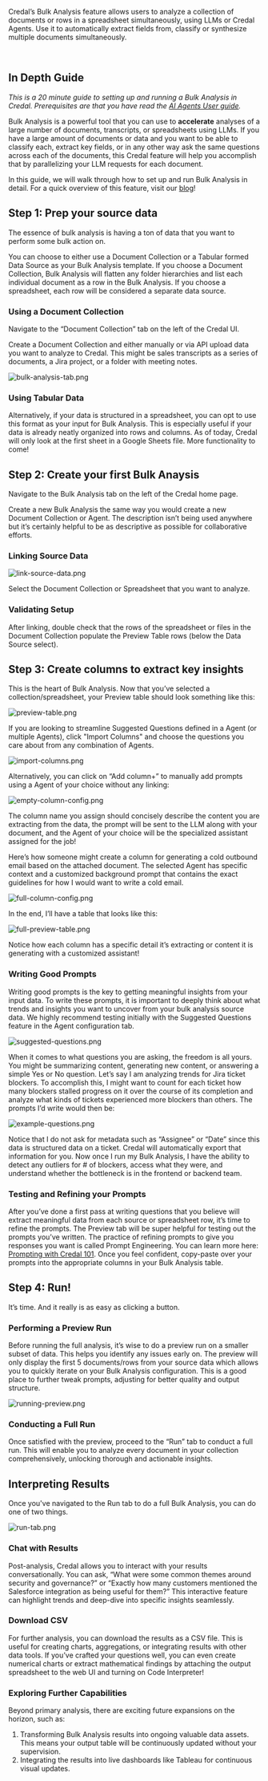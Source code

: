 Credal’s Bulk Analysis feature allows users to analyze a collection of documents or rows in a spreadsheet simultaneously, using LLMs or Credal Agents. Use it to automatically extract fields from, classify or synthesize multiple documents simultaneously.

<br />

## In Depth Guide

_This is a 20 minute guide to setting up and running a Bulk Analysis in Credal. Prerequisites are that you have read the [AI Agents User guide](https://www.notion.so/AI-Copilots-In-Depth-Guide-73e09c563d9246cca5241890efef5de4?pvs=21)._

Bulk Analysis is a powerful tool that you can use to **accelerate** analyses of a large number of documents, transcripts, or spreadsheets using LLMs. If you have a large amount of documents or data and you want to be able to classify each, extract key fields, or in any other way ask the same questions across each of the documents, this Credal feature will help you accomplish that by parallelizing your LLM requests for each document.

In this guide, we will walk through how to set up and run Bulk Analysis in detail. For a quick overview of this feature, visit our [blog](https://www.credal.ai/blog/introducing-bulk-analysis-the-detail-oriented-way-to-interpret-a-collection-of-documents)!

## Step 1: Prep your source data

The essence of bulk analysis is having a ton of data that you want to perform some bulk action on. 

You can choose to either use a Document Collection or a Tabular formed Data Source as your Bulk Analysis template. If you choose a Document Collection, Bulk Analysis will flatten any folder hierarchies and list each individual document as a row in the Bulk Analysis. If you choose a spreadsheet, each row will be considered a separate data source.

### Using a Document Collection

Navigate to the “Document Collection” tab on the left of the Credal UI. 

Create a Document Collection and either manually or via API upload data you want to analyze to Credal. This might be sales transcripts as a series of documents, a Jira project, or a folder with meeting notes. 

![bulk-analysis-tab.png](/docs/assets/bulk-analysis/in-depth-guide/bulk-analysis-tab.png)

### Using Tabular Data

Alternatively, if your data is structured in a spreadsheet, you can opt to use this format as your input for Bulk Analysis. This is especially useful if your data is already neatly organized into rows and columns. As of today, Credal will only look at the first sheet in a Google Sheets file. More functionality to come!

## Step 2: Create your first Bulk Anaysis

Navigate to the Bulk Analysis tab on the left of the Credal home page.

Create a new Bulk Analysis the same way you would create a new Document Collection or Agent. The description isn’t being used anywhere but it’s certainly helpful to be as descriptive as possible for collaborative efforts.

### Linking Source Data

![link-source-data.png](/docs/assets/bulk-analysis/in-depth-guide/link-source-data.png)

Select the Document Collection or Spreadsheet that you want to analyze. 

### Validating Setup

After linking, double check that the rows of the spreadsheet or files in the Document Collection populate the Preview Table rows (below the Data Source select).

## Step 3: Create columns to extract key insights

This is the heart of Bulk Analysis. Now that you’ve selected a collection/spreadsheet, your Preview table should look something like this:

![preview-table.png](/docs/assets/bulk-analysis/in-depth-guide/preview-table.png)

If you are looking to streamline Suggested Questions defined in a Agent (or multiple Agents), click "Import Columns" and choose the questions you care about from any combination of Agents.

![import-columns.png](/docs/assets/bulk-analysis/in-depth-guide/import-columns.png)

Alternatively, you can click on “Add column+” to manually add prompts using a Agent of your choice without any linking:

![empty-column-config.png](/docs/assets/bulk-analysis/in-depth-guide/empty-column-config.png)

The column name you assign should concisely describe the content you are extracting from the data, the prompt will be sent to the LLM along with your document, and the Agent of your choice will be the specialized assistant assigned for the job!

Here’s how someone might create a column for generating a cold outbound email based on the attached document. The selected Agent has specific context and a customized background prompt that contains the exact guidelines for how I would want to write a cold email. 

![full-column-config.png](/docs/assets/bulk-analysis/in-depth-guide/full-column-config.png)

In the end, I’ll have a table that looks like this:

![full-preview-table.png](/docs/assets/bulk-analysis/in-depth-guide/full-preview-table.png)

Notice how each column has a specific detail it’s extracting or content it is generating with a customized assistant!

### Writing Good Prompts

Writing good prompts is the key to getting meaningful insights from your input data. To write these prompts, it is important to deeply think about what trends and insights you want to uncover from your bulk analysis source data. We highly recommend testing initially with the Suggested Questions feature in the Agent configuration tab. 

![suggested-questions.png](/docs/assets/bulk-analysis/in-depth-guide/suggested-questions.png)

When it comes to what questions you are asking, the freedom is all yours. You might be summarizing content, generating new content, or answering a simple Yes or No question. Let’s say I am analyzing trends for Jira ticket blockers. To accomplish this, I might want to count for each ticket how many blockers stalled progress on it over the course of its completion and analyze what kinds of tickets experienced more blockers than others. The prompts I’d write would then be:

![example-questions.png](/docs/assets/bulk-analysis/in-depth-guide/example-questions.png)

Notice that I do not ask for metadata such as “Assignee” or “Date” since this data is structured data on a ticket. Credal will automatically export that information for you. Now once I run my Bulk Analysis,  I have the ability to detect any outliers for # of blockers, access what they were, and understand whether the bottleneck is in the frontend or backend team.

### Testing and Refining your Prompts

After you’ve done a first pass at writing questions that you believe will extract meaningful data from each source or spreadsheet row, it’s time to refine the prompts. The Preview tab will be super helpful for testing out the prompts you’ve written. The practice of refining prompts to give you responses you want is called Prompt Engineering. You can learn more here: [Prompting with Credal 101](https://docs.credal.ai/getting-started/prompting). Once you feel confident, copy-paste over your prompts into the appropriate columns in your Bulk Analysis table.

## Step 4: Run!

It’s time. And it really is as easy as clicking a button.

### Performing a Preview Run

Before running the full analysis, it’s wise to do a preview run on a smaller subset of data. This helps you identify any issues early on. The preview will only display the first 5 documents/rows from your source data which allows you to quickly iterate on your Bulk Analysis configuration. This is a good place to further tweak prompts, adjusting for better quality and output structure.

![running-preview.png](/docs/assets/bulk-analysis/in-depth-guide/running-preview.png)

### Conducting a Full Run

Once satisfied with the preview, proceed to the “Run” tab to conduct a full run. This will enable you to analyze every document in your collection comprehensively, unlocking thorough and actionable insights.

## Interpreting Results

Once you've navigated to the Run tab to do a full Bulk Analysis, you can do one of two things.

![run-tab.png](/docs/assets/bulk-analysis/in-depth-guide/run-tab.png)

### Chat with Results

Post-analysis, Credal allows you to interact with your results conversationally. You can ask, “What were some common themes around security and governance?” or “Exactly how many customers mentioned the Salesforce integration as being useful for them?” This interactive feature can highlight trends and deep-dive into specific insights seamlessly.

### Download CSV

For further analysis, you can download the results as a CSV file. This is useful for creating charts, aggregations, or integrating results with other data tools. If you’ve crafted your questions well, you can even create numerical charts or extract mathematical findings by attaching the output spreadsheet to the web UI and turning on Code Interpreter!

### Exploring Further Capabilities

Beyond primary analysis, there are exciting future expansions on the horizon, such as:

1. Transforming Bulk Analysis results into ongoing valuable data assets. This means your output table will be continuously updated without your supervision.
2. Integrating the results into live dashboards like Tableau for continuous visual updates.
